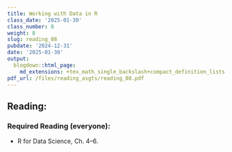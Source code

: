 ```yaml
---
title: Working with Data in R
class_date: '2025-01-30'
class_number: 8
weight: 8
slug: reading_08
pubdate: '2024-12-31'
date: '2025-01-30'
output:
  blogdown::html_page:
    md_extensions: +tex_math_single_backslash+compact_definition_lists
pdf_url: /files/reading_asgts/reading_08.pdf
---
```

## Reading:

### Required Reading (everyone):

* R for Data Science, Ch. 4--6.

